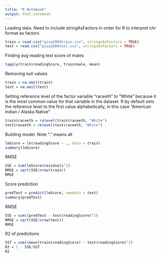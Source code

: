 ---
title: "R Notebook"
output: html_notebook
---
Loading data. Need to include stringAsFactors in order for R to interpret chr format as factors
```{r}
train = read.csv("pisa2009train.csv", stringsAsFactors = TRUE)
test = read.csv("pisa2009test.csv", stringsAsFactors = TRUE)
```

Finding avg reading test score of males
```{r}
tapply(train$readingScore, train$male, mean)
```

Removing null values
```{r}
train = na.omit(train)
test = na.omit(test)
```

Setting reference level of the factor variable "raceeth" to "White" because it is the most common value for that variable in the dataset. R by default sets the reference level to the first value alphabetically, in this case "American Indian / Alaska Native"
```{r}
train$raceeth = relevel(train$raceeth, "White")
test$raceeth = relevel(test$raceeth, "White")
```

Building model. Note "." means all
```{r}
lmScore = lm(readingScore ~ ., data = train)
summary(lmScore)
```
RMSE
```{r}
SSE = sum(lmScore$residuals^2)
RMSE = sqrt(SSE/nrow(train))
RMSE
```

Score prediction
```{r}
predTest = predict(lmScore, newdata = test)
summary(predTest)
```

RMSE
```{r}
SSE = sum((predTest - test$readingScore)^2)
RMSE = sqrt(SSE/nrow(test))
RMSE
```


R2 of predictions
```{r}
SST = sum((mean(train$readingScore) - test$readingScore)^2)
R2 = 1 - SSE/SST
R2
```

